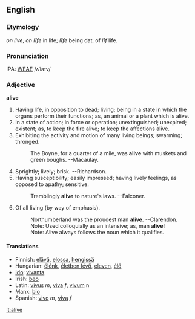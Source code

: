 ==English==

===Etymology===
{{OE.}} ''on live'', {{AS.}} ''on li&#772;fe'' in life; ''li&#772;fe'' being dat. of ''li&#772;f'' life.

===Pronunciation===
IPA: [[WEAE]] /ʌˈlaɪv/

===Adjective===
'''alive'''
# Having life, in opposition to dead; living; being in a state in which the organs perform their functions; as, an animal or a plant which is alive.
# In a state of action; in force or operation; unextinguished; unexpired; existent; as, to keep the fire alive; to keep the affections alive.
# Exhibiting the activity and motion of many living beings; swarming; thronged.
#:    The Boyne, for a quarter of a mile, was '''alive''' with muskets and green boughs. --Macaulay.
# Sprightly; lively; brisk. --Richardson.
# Having susceptibility; easily impressed; having lively feelings, as opposed to apathy; sensitive.
#:    Tremblingly '''alive''' to nature's laws. --Falconer.
# Of all living (by way of emphasis).
#:    Northumberland was the proudest man '''alive'''. --Clarendon.
#:    Note: Used colloquially as an intensive; as, man '''alive'''!
#:    Note: Alive always follows the noun which it qualifies.
<!-- material copied from Webster's Revised Unabridged Dictionary (1913) -->

====Translations====
*Finnish: [[elävä]], [[elossa]], [[hengissä]]
*Hungarian: [[élénk]], [[életben lévő]], [[eleven]], [[élő]]
*[[Ido]]: [[vivanta]]
*Irish: [[beo]]
*Latin: [[vivum|vivus]] ''m'', [[vivum|viva]] ''f'', [[vivum]] n
*Manx: [[bio#Manx|bio]]
*Spanish: [[vivo]] ''m'', [[vivo|viva]] ''f''

[[it:alive]]